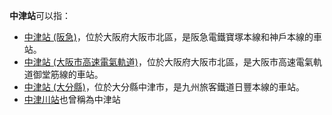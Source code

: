 '''中津站'''可以指：
* [[中津站_(阪急)|中津站 (阪急)]]，位於大阪府大阪市北區，是阪急電鐵寶塚本線和神戶本線的車站。
* [[中津站_(大阪市高速電氣軌道)|中津站 (大阪市高速電氣軌道)]]，位於大阪府大阪市北區，是大阪市高速電氣軌道御堂筋線的車站。
* [[中津站_(大分縣)|中津站 (大分縣)]]，位於大分縣中津市，是九州旅客鐵道日豐本線的車站。
* [[中津川站|中津川站]]也曾稱為中津站

{{disambig|Cat=三字車站名消歧義}}